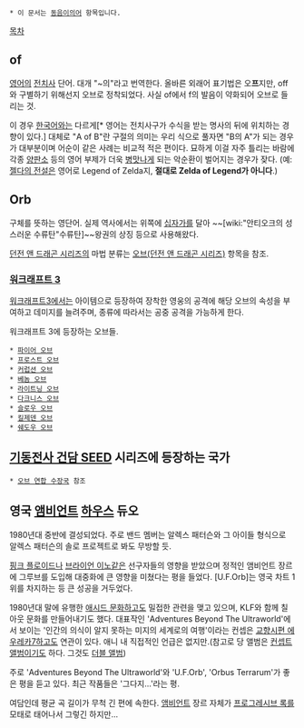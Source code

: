  * 이 문서는 [[동음이의어]] 항목입니다.

[[목차]]

== of ==
[[영어]]의 [[전치사]] 단어. 대개 "~의"라고 번역한다. 올바른 외래어 표기법은 오'''프'''지만, off와 구별하기 위해선지 오브로 정착되었다. 사실 of에서 f의 발음이 약화되어 오브로 들리는 것.

이 경우 [[한국어]]와는 다르게[* 영어는 전치사구가 수식을 받는 명사의 뒤에 위치하는 경향이 있다.] 대체로 "A of B"란 구절의 의미는 우리 식으로 풀자면 "B의 A"가 되는 경우가 대부분이며 어순이 같은 사례는 비교적 적은 편이다. 묘하게 이걸 자주 틀리는 바람에 각종 [[양판소]] 등의 영어 부제가 더욱 [[병맛]]나게 되는 악순환이 벌어지는 경우가 잦다.
(예: [[젤다의 전설 시리즈|젤다의 전설]]은 영어로 Legend of Zelda지, '''절대로 Zelda of Legend가 아니다'''.)

== Orb ==
구체를 뜻하는 영단어.
실제 역사에서는 위쪽에 [[십자가]]를 달아 ~~[wiki:"안티오크의 성스러운 수류탄"수류탄]~~왕권의 상징 등으로 사용해왔다.

[[던전 앤 드래곤 시리즈]]의 마법 분류는 [[오브(던전 앤 드래곤 시리즈)]] 항목을 참조.

=== [[워크래프트 3]] ===
[[워크래프트3]]에서는 아이템으로 등장하여 장착한 영웅의 공격에 해당 오브의 속성을 부여하고 데미지를 늘려주며, 종류에 따라서는 공중 공격을 가능하게 한다.

워크래프트 3에 등장하는 오브들.
 * [[파이어 오브]]
 * [[프로스트 오브]]
 * [[커럽션 오브]]
 * [[베놈 오브]]
 * [[라이트닝 오브]]
 * [[다크니스 오브]]
 * [[슬로우 오브]]
 * [[킬제덴 오브]]
 * [[쉐도우 오브]]

== [[기동전사 건담 SEED]] 시리즈에 등장하는 국가 ==
 * [[오브 연합 수장국]] 참조

== 영국 [[앰비언트]] [[하우스]] 듀오 ==
1980년대 중반에 결성되었다. 주로 밴드 멤버는 알렉스 패터슨와 그 아이들 형식으로 알렉스 패터슨의 솔로 프로젝트로 봐도 무방할 듯.

[[핑크 플로이드]]나 [[브라이언 이노]]같은 선구자들의 영향을 받았으며 정적인 앰비언트 장르에 그루브를 도입해 대중화에 큰 영향을 미쳤다는 평을 들었다. [U.F.Orb]는 영국 차트 1위를 차지하는 등 큰 성공을 거두었다. 

1980년대 말에 유행한 [[애시드 문화]]하고도 밀접한 관련을 맺고 있으며, KLF와 함께 칠아웃 문화를 만들어내기도 했다. 대표작인 'Adventures Beyond The Ultraworld'에서 보이는 '인간의 의식이 알지 못하는 미지의 세계로의 여행'이라는 컨셉은 [[교향시편 에우레카7]]하고도 연관이 있다. 애니 내 직접적인 언급은 없지만.(참고로 당 앨범은 [[컨셉트 앨범]]이기도 하다. 그것도 [[더블 앨범]])

주로 'Adventures Beyond The Ultraworld'와 'U.F.Orb', 'Orbus Terrarum'가 좋은 평을 듣고 있다. 최근 작품들은 '그다지...'라는 평.

여담인데 평균 곡 길이가 무척 긴 편에 속한다. [[앰비언트]] 장르 자체가 [[프로그레시브 록]]를 모태로 태어나서 그렇긴 하지만...
